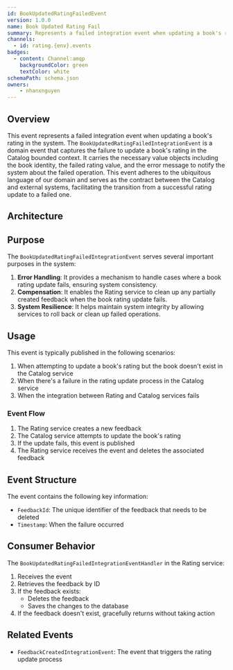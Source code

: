 ```yaml
---
id: BookUpdatedRatingFailedEvent
version: 1.0.0
name: Book Updated Rating Fail
summary: Represents a failed integration event when updating a book's rating in the system
channels:
  - id: rating.{env}.events
badges:
  - content: Channel:amqp
    backgroundColor: green
    textColor: white
schemaPath: schema.json
owners:
    - nhanxnguyen
---
```


## Overview

This event represents a failed integration event when updating a book's rating in the system. The `BookUpdatedRatingFailedIntegrationEvent` is a domain event that captures the failure to update a book's rating in the Catalog bounded context. It carries the necessary value objects including the book identity, the failed rating value, and the error message to notify the system about the failed operation. This event adheres to the ubiquitous language of our domain and serves as the contract between the Catalog and external systems, facilitating the transition from a successful rating update to a failed one.

## Architecture

<NodeGraph />

## Purpose

The `BookUpdatedRatingFailedIntegrationEvent` serves several important purposes in the system:

1. **Error Handling**: It provides a mechanism to handle cases where a book rating update fails, ensuring system consistency.
2. **Compensation**: It enables the Rating service to clean up any partially created feedback when the book rating update fails.
3. **System Resilience**: It helps maintain system integrity by allowing services to roll back or clean up failed operations.

## Usage

This event is typically published in the following scenarios:

1. When attempting to update a book's rating but the book doesn't exist in the Catalog service
2. When there's a failure in the rating update process in the Catalog service
3. When the integration between Rating and Catalog services fails

### Event Flow

1. The Rating service creates a new feedback
2. The Catalog service attempts to update the book's rating
3. If the update fails, this event is published
4. The Rating service receives the event and deletes the associated feedback

## Event Structure

The event contains the following key information:

- `FeedbackId`: The unique identifier of the feedback that needs to be deleted
- `Timestamp`: When the failure occurred

## Consumer Behavior

The `BookUpdatedRatingFailedIntegrationEventHandler` in the Rating service:

1. Receives the event
2. Retrieves the feedback by ID
3. If the feedback exists:
   - Deletes the feedback
   - Saves the changes to the database
4. If the feedback doesn't exist, gracefully returns without taking action

## Related Events

- `FeedbackCreatedIntegrationEvent`: The event that triggers the rating update process
